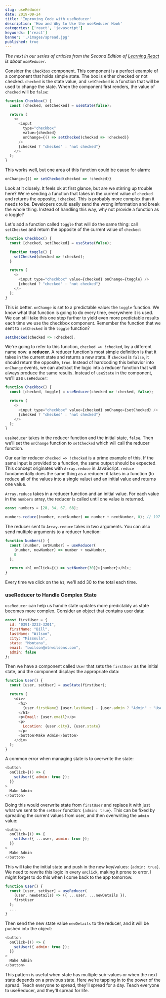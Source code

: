 ```yaml
---
slug: useReducer
date: 2019-09-24
title: 'Improving Code with useReducer'
description: 'How and Why to Use the useReducer Hook'
categories: ['react', 'javascript']
keywords: ['react']
banner: './images/spread.jpg'
published: true
---
```


*The next in our series of articles from the Second Edition of [Learning React](http://shop.oreilly.com/product/0636920252894.do) is about `useReducer`.*

Consider the `Checkbox` component. This component is a perfect example of a component that holds simple state. The box is either checked or not checked. `checked` is the state value, and `setChecked` is a function that will be used to change the state. When the component first renders, the value of `checked` will be `false`:

```javascript
function Checkbox() {
  const [checked, setChecked] = useState(false);

  return (
    <>
      <input
        type="checkbox"
        value={checked}
        onChange={() => setChecked(checked => !checked)}
      />
      {checked ? "checked" : "not checked"}
    </>
  );
}
```

This works well, but one area of this function could be cause for alarm:

```javascript
onChange={() => setChecked(checked => !checked)}
```

Look at it closely. It feels ok at first glance, but are we stirring up trouble here? We're sending a function that takes in the current value of `checked` and returns the opposite, `!checked`. This is probably more complex than it needs to be. Developers could easily send the wrong information and break the whole thing. Instead of handling this way, why not provide a function as a toggle?

Let's add a function called `toggle` that will do the same thing: call `setChecked` and return the opposite of the current value of `checked`:

```javascript
function Checkbox() {
  const [checked, setChecked] = useState(false);

  function toggle() {
    setChecked(checked => !checked);
  }

  return (
    <>
      <input type="checkbox" value={checked} onChange={toggle} />
      {checked ? "checked" : "not checked"}
    </>
  );
}
```

This is better. `onChange` is set to a predictable value: the `toggle` function. We know what that function is going to do every time, everywhere it is used. We can still take this one step further to yield even more predictable results each time we use the checkbox component. Remember the function that we sent to `setChecked` in the `toggle` function?

```javascript
setChecked(checked => !checked);
```

We're going to refer to this function, `checked => !checked`, by a different name now: a **reducer**. A reducer function's most simple definition is that it takes in the current state and returns a new state. If `checked` is `false`, it should return the opposite, `true`. Instead of hardcoding this behavior into `onChange` events, we can abstract the logic into a reducer function that will always produce the same results. Instead of `useState` in the component, we'll use `useReducer`:

```javascript
function Checkbox() {
  const [checked, toggle] = useReducer(checked => !checked, false);

  return (
    <>
      <input type="checkbox" value={checked} onChange={setChecked} />
      {checked ? "checked" : "not checked"}
    </>
  );
}
```

`useReducer` takes in the reducer function and the initial state, `false`. Then we'll set the `onChange` function to `setChecked` which will call the reducer function.

Our earlier reducer `checked => !checked` is a prime example of this. If the same input is provided to a function, the same output should be expected. This concept originates with `Array.reduce` in JavaScript. `reduce` fundamentally does the same thing as a reducer: it takes in a function (to reduce all of the values into a single value) and an initial value and returns one value.

`Array.reduce` takes in a reducer function and an initial value. For each value in the `numbers` array, the reducer is called until one value is returned.

```javascript
const numbers = [28, 34, 67, 68];

numbers.reduce((number, nextNumber) => number + nextNumber, 0); // 197
```

The reducer sent to `Array.reduce` takes in two arguments. You can also send multiple arguments to a reducer function:

```javascript
function Numbers() {
  const [number, setNumber] = useReducer(
    (number, newNumber) => number + newNumber,
    0
  );

  return <h1 onClick={() => setNumber(30)}>{number}</h1>;
}
```

Every time we click on the `h1`, we'll add 30 to the total each time.

### useReducer to Handle Complex State

`useReducer` can help us handle state updates more predictably as state becomes more complex. Consider an object that contains user data:

```javascript
const firstUser = {
  id: "0391-3233-3201",
  firstName: "Bill",
  lastName: "Wilson",
  city: "Missoula",
  state: "Montana",
  email: "bwilson@mtnwilsons.com",
  admin: false
};
```

Then we have a component called `User` that sets the `firstUser` as the initial state, and the component displays the appropriate data:

```javascript
function User() {
  const [user, setUser] = useState(firstUser);

  return (
    <div>
      <h1>
        {user.firstName} {user.lastName} - {user.admin ? "Admin" : "User"}
      </h1>
      <p>Email: {user.email}</p>
      <p>
        Location: {user.city}, {user.state}
      </p>
      <button>Make Admin</button>
    </div>
  );
}
```

A common error when managing state is to overwrite the state:

```javascript
<button
  onClick={() => {
    setUser({ admin: true });
  }}
>
  Make Admin
</button>
```

Doing this would overwrite state from `firstUser` and replace it with just what we sent to the `setUser` function: `{admin: true}`. This can be fixed by spreading the current values from user, and then overwriting the `admin` value:

```javascript
<button
  onClick={() => {
    setUser({ ...user, admin: true });
  }}
>
  Make Admin
</button>
```

This will take the initial state and push in the new key/values: `{admin: true}`. We need to rewrite this logic in every `onClick`, making it prone to error. I might forget to do this when I come back to the app tomorrow.

```javascript
function User() {
  const [user, setUser] = useReducer(
    (user, newDetails) => ({ ...user, ...newDetails }),
    firstUser
  );
  ...
}
```

Then send the new state value `newDetails` to the reducer, and it will be pushed into the object:

```javascript
<button
  onClick={() => {
    setUser({ admin: true });
  }}
>
  Make Admin
</button>
```

This pattern is useful when state has multiple sub-values or when the next state depends on a previous state. Here we're tapping in to the power of the spread. Teach everyone to spread, they'll spread for a day. Teach everyone to useReducer, and they'll spread for life.